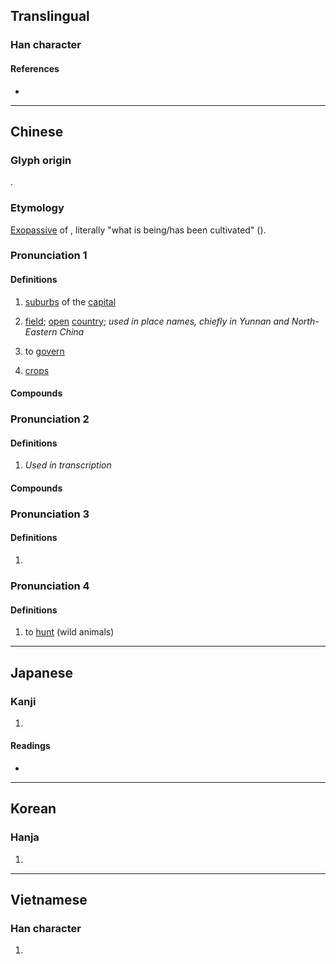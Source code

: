 {{character info}}
==Translingual==

===Han character===
{{Han char|rn=102|rad=田|as=02|sn=7|canj=PW|four=27620|ids=⿹勹田}}

====References====
* {{Han ref|kx=0759.040|dkj=21732|dj=1169.040|hdz=42528.080|uh=7538|ud=30008|bh=A86C|bd=43116}}

----

==Chinese==
{{zh-forms}}

===Glyph origin===
{{Han etyl}}
{{Han compound|人|田|ls=psc|ls2=ic|c1=s|c2=p|t1=person|t2=field}}.

===Etymology===
[[exopassive|Exopassive]] of {{och-l|田|field}}, literally "what is being/has been cultivated" ({{zh-ref|Schuessler, 2007}}).

===Pronunciation 1===
{{zh-pron
|m=diàn
|c=din6
|h=pfs=thien
|md=diêng
|mn=tiān/twv:tián
|w=3di
|mc=y
|oc=y
|cat=n
}}

====Definitions====
{{zh-hanzi}}

# {{lb|zh|literary}} [[suburb]]s of the [[capital]]
# {{lb|zh|literary}} [[field]]; [[open]] [[country]]; ''used in place names, chiefly in Yunnan and North-Eastern China''
# {{lb|zh|obsolete}} to [[govern]]
# {{lb|zh|obsolete}} [[crops]]

====Compounds====
{{zh-der|下緬甸|侯甸|甸後|甸甸|甸匣|禹甸|甸兒|近甸|郊甸|緬甸聯邦|草甸子|蒲甸兒|華甸|邦甸|緬甸|芳甸|蔡甸|甸子|中甸|沙甸|羅甸|樺甸|曹妃甸|畿甸|寬甸|施甸|坤甸}}

===Pronunciation 2===
{{zh-pron
|m=diàn
|c=din1
|h=pfs=thien
}}

====Definitions====
{{zh-hanzi}}

# {{lb|zh|chiefly|Cantonese}} ''Used in transcription''

====Compounds====
{{zh-der|伊甸|伊甸園|沙甸|布甸|芒果布甸|甲巴甸|鴨巴甸|沙甸魚}}

===Pronunciation 3===
{{zh-pron
|m=diàn,diān
}}

====Definitions====
{{zh-hanzi}}

# {{zh-only|沉甸甸}}

===Pronunciation 4===
{{zh-pron
|m=tián
|c=tin4
|cat=v
}}

====Definitions====
{{zh-hanzi}}

# {{zh-obsolete}} to [[hunt]] (wild animals)
#: {{zh-alt-inline|畋|田}}

----

==Japanese==

===Kanji===
{{ja-kanji|grade=|rs=田02}}

# {{rfdef|ja|sort=田02}}

====Readings====
* {{ja-readings
|goon=でん
|kanon=てん
|kun=かり
|nanori=}}

----

==Korean==

===Hanja===
{{ko-hanja|hangeul=[[전]], [[승]]}}

# {{rfdef|ko|sort=田02}}

----

==Vietnamese==

===Han character===
{{vi-readings|reading=điện, điền|rs=田02}}

# {{rfdef|vi}}